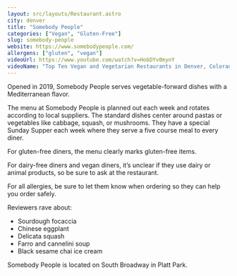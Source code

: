 ```yaml
---
layout: src/layouts/Restaurant.astro
city: denver
title: "Somebody People"
categories: ["Vegan", "Gluten-Free"]
slug: somebody-people
website: https://www.somebodypeople.com/
allergens: ["gluten", "vegan"]
videoUrl: https://www.youtube.com/watch?v=HobDYv0mynY
videoName: "Top Ten Vegan and Vegetarian Restaurants in Denver, Colorado"
---
```


Opened in 2019, Somebody People serves vegetable-forward dishes with a Mediterranean flavor.

The menu at Somebody People is planned out each week and rotates according to local suppliers. The standard dishes center around pastas or vegetables like cabbage, squash, or mushrooms. They have a special Sunday Supper each week where they serve a five course meal to every diner.

For gluten-free diners, the menu clearly marks gluten-free items.

For dairy-free diners and vegan diners, it’s unclear if they use dairy or animal products, so be sure to ask at the restaurant.

For all allergies, be sure to let them know when ordering so they can help you order safely.

Reviewers rave about:
* Sourdough focaccia
* Chinese eggplant
* Delicata squash
* Farro and cannelini soup
* Black sesame chai ice cream

Somebody People is located on South Broadway in Platt Park.
